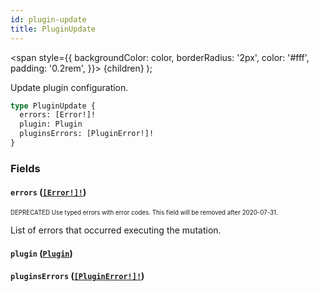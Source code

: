 ```yaml
---
id: plugin-update
title: PluginUpdate
---
```


<span
style={{
      backgroundColor: color,
      borderRadius: '2px',
      color: '#fff',
      padding: '0.2rem',
    }}>
{children}
</span>
);

Update plugin configuration.

```graphql
type PluginUpdate {
  errors: [Error!]!
  plugin: Plugin
  pluginsErrors: [PluginError!]!
}
```

### Fields

#### `errors` ([`[Error!]!`](/api-reference/objects/error.mdx))

<sub><sup><Tag color="#ffba00">DEPRECATED</Tag> Use typed errors with error codes. This field will be removed after 2020-07-31.</sup></sub>

List of errors that occurred executing the mutation.

#### `plugin` ([`Plugin`](/api-reference/objects/plugin.mdx))

#### `pluginsErrors` ([`[PluginError!]!`](/api-reference/objects/plugin-error.mdx))

